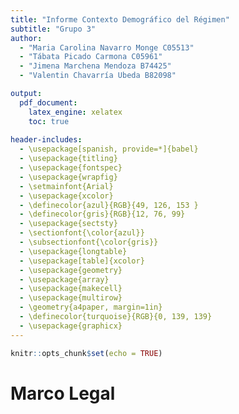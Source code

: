 ```yaml
---
title: "Informe Contexto Demográfico del Régimen"
subtitle: "Grupo 3"
author:
  - "Maria Carolina Navarro Monge C05513"
  - "Tábata Picado Carmona C05961"
  - "Jimena Marchena Mendoza B74425"
  - "Valentin Chavarría Ubeda B82098"

output:
  pdf_document:
    latex_engine: xelatex
    toc: true
 
header-includes:
  - \usepackage[spanish, provide=*]{babel}
  - \usepackage{titling}
  - \usepackage{fontspec}
  - \usepackage{wrapfig}
  - \setmainfont{Arial}
  - \usepackage{xcolor}
  - \definecolor{azul}{RGB}{49, 126, 153 }
  - \definecolor{gris}{RGB}{12, 76, 99}
  - \usepackage{sectsty}
  - \sectionfont{\color{azul}}
  - \subsectionfont{\color{gris}}
  - \usepackage{longtable}
  - \usepackage[table]{xcolor}
  - \usepackage{geometry}
  - \usepackage{array} 
  - \usepackage{makecell} 
  - \usepackage{multirow}
  - \geometry{a4paper, margin=1in}
  - \definecolor{turquoise}{RGB}{0, 139, 139}
  - \usepackage{graphicx} 
---
```


```r
knitr::opts_chunk$set(echo = TRUE)
```
\newpage

# Marco Legal

\begingroup
\small
\begin{longtable}{|m{4cm}|m{10cm}|m{1.5cm}|}
\hline
\rowcolor{turquoise}
\multicolumn{1}{|c|}{\textbf{Rubro}} & \multicolumn{1}{c|}{\textbf{Resumen}} & \multicolumn{1}{c|}{\textbf{Artículo}} \\
\hline
\endhead 
Alternativas de pensión por vejez & \begin{itemize}
    \item \textbf{Pensión por vejez ordinaria:} El asegurado que alcance los 65 años de edad, siempre que haya contribuido a este Seguro con al menos 300 cuotas.
    \item \textbf{Pensión por vejez proporcional:} Aquellos asegurados que habiendo alcanzado 65 años de edad, no hayan aportado 300 cuotas, pero acumularon al menos 180, tienen derecho a una pensión proporcional.
    \item \textbf{Pensión por vejez anticipada para mujeres:} 
        \begin{itemize}
            \item 63 años y 0 meses con 405 cuotas. 
            \item 63 años y 1 meses con 401 cuotas.
            \item 63 años y 2 meses con 397 cuotas.
            \item 63 años y 3 meses con 393 cuotas.
            \item 63 años y 4 meses con 389 cuotas.
            \item 63 años y 5 meses con 385 cuotas.
            \item 63 años y 6 meses con 381 cuotas.
            \item 63 años y 7 meses con 377 cuotas.
            \item 63 años y 8 meses con 373 cuotas.
            \item 63 años y 9 meses con 369 cuotas.
            \item 63 años y 10 meses con 365 cuotas.
            \item 63 años y 11 meses con 361 cuotas.
            \item 64 años y 0 meses con 357 cuotas. 
            \item 64 años y 1 meses con 353 cuotas.
            \item 64 años y 2 meses con 349 cuotas.
            \item 64 años y 3 meses con 345 cuotas.
            \item 64 años y 4 meses con 341 cuotas.
            \item 64 años y 5 meses con 337 cuotas.
            \item 64 años y 6 meses con 333 cuotas.
            \item 64 años y 7 meses con 327 cuotas.
            \item 64 años y 8 meses con 321 cuotas.
            \item 64 años y 9 meses con 315 cuotas.
            \item 64 años y 10 meses con 310 cuotas.
            \item 64 años y 11 meses con 305 cuotas.  
        \end{itemize}
        \item \textbf{Pensión por vejez anticipada según la Ley de Protección al Trabajador:} El asegurado podrá anticipar su retiro, utilizando los recursos acumulados en el Régimen Voluntario de Pensiones Complementarias, una vez aprobado por la Junta Directiva.
        \item \textbf{Pensión por vejez para personas con Síndrome de Down:} Dada su condición genética que conlleva a un envejecimiento prematuro, se establece como edad mínima de retiro por vejez, 40 años, siempre y al menos 180 cotizaciones.
\end{itemize} & Art. 5 \\
\hline
Pensión por invalidez & Tiene derecho a la pensión por invalidez, el asegurado que sea declarado inválido por la Comisión Calificadora y siempre que el asegurado se encuentre en alguna de las siguientes condiciones:
    \begin{enumerate}
    \renewcommand{\theenumi}{\alph{enumi}}
        \item Haber aportado al menos 180 cotizaciones mensuales a la fecha de la declaratoria de invalidez.
        \item Haber aportado al menos doce cuotas durante los últimos 24 meses antes de la declaratoria del estado de invalidez si ocurre esta antes de los 48 años de edad, o haber cotizado un mínimo de 24 cuotas durante los últimos 48 meses, si la invalidez ocurre a los 48 ó más años de edad. En ambos casos se requiere, que cumpla el número de cotizaciones de acuerdo con la edad. 
    \end{enumerate}
También, tiene derecho a una pensión proporcional el asegurado que sea declarado inválido después de haber acumulado al menos 60 cuotas al momento de la declaratoria, siempre y cuando cumpla con los requisitos indicados. & Art. 6 \\
\hline
Declaratoria de invalidez & Se crea la Comisión Calificadora del Estado de Invalidez encargada de valorar al asegurado que solicite una pensión por invalidez y de declarar si se encuentra o no inválido, conforme con los criterios de este Reglamento. & Art. 7 \\
\hline
Requisitos para pensionarse por invalidez & Se considerará inválido el asegurado que, por alteración o debilitamiento de su estado físico o mental, perdiera dos terceras partes o más de su capacidad de desempeño. También las personas que sean declaradas en estado de incurables o con pronóstico fatal. En el evento de que la Comisión Calificadora del Estado de Invalidez determine que el asegurado no se encuentra inválido, el asegurado podrá presentar una nueva solicitud de pensión, una vez transcurrido un plazo mínimo de doce meses, contados a partir del momento en que se le denegó. & Art. 8 \\
\hline
Requisitos para acogerse a la pensión en calidad de pareja supérstite & Tendrá este derecho:
 \begin{enumerate}
     \item El cónyuge sobreviviente del asegurado según las siguientes condiciones:
     \begin{enumerate}
         \item Al momento del fallecimiento, se encontraba conviviendo con el asegurado en el mismo hogar, o que por motivos de conveniencia o de salud de alguno de los cónyuges, vivía en una residencia distinta.
         \item En casos de separación, se debe demostrar que el causante le brindaba efectivamente una ayuda económica.
     \end{enumerate}
     \item La compañera o el compañero del asegurado fallecido que al momento del deceso haya convivido al menos tres años con él en el mismo hogar y haya dependido económicamente del causante. 
     \item La persona que haya mantenido una relación y que el único ingreso que percibía el sobreviviente provenía del asegurado.
     \item La persona divorciada del asegurado que, al momento del fallecimiento, recibía de parte de éste pensión alimentaria dictada por sentencia firme.
 \end{enumerate}
No tendrá derecho a pensión el cónyuge o el compañero sobreviviente cuando haya sido declarado autor o cómplice de la muerte del mismo. & Art. 9 \\
\hline
Reconocimiento de más de un derecho en calidad de pareja supérstite & Se podrá reconocer el derecho de pensión en calidad de pareja supérstite a más de una persona. La proporción de pensión para cada beneficiario será el porcentaje que le hubiese correspondido a uno solo dividido por el número de beneficiarios por este motivo. & Art. 10 \\
\hline
Requisitos para acogerse a la pensión por viudez & El beneficio por viudez, queda sujeto a los requisitos generales previstos en el artículo 18º de este Reglamento. & Art. 11 \\
\hline
\multirow{2}{=}{Requisitos para acogerse a pensión por orfandad} & Tienen derecho a pensión por orfandad los hijos que al momento del fallecimiento dependían económicamente del causante:
\begin{enumerate}
\renewcommand{\theenumi}{\alph{enumi}}
    \item Los solteros menores de 18 años de edad.
    \item Los menores de 25 años de edad, solteros,  y sean estudiantes que cumplan ordinariamente con sus estudios.
    \item Los inválidos, independientemente de su estado civil.
    \item En ausencia del cónyuge del asegurado(a) o pensionado(a) fallecido(a), los hijos mayores de 55 años, solteros, que vivían con el fallecido, siempre que no gocen de pensión alimentaria, no sean asalariados y no tengan otros medios de subsistencia, en razón de limitaciones físicas, mentales o sociales. 
    \item Los hijos no reconocidos oficialmente por sentencia judicial tienen derecho a pensión si se determina que hubo posesión notoria de estado. Esto también se aplica a los hijos extramatrimoniales nacidos después del fallecimiento de uno de los padres. Sin embargo, solo  si existe la posibilidad de que el solicitante sea el hijo biológico.
\end{enumerate} & Art. 12 \\
\cline{2-3}
& El beneficio por orfandad, queda sujeto a que se cumplan los requisitos generales que se especifican en el artículo 18º de este Reglamento. & Art. 13 \\
\hline
\multirow{4}{=}[-1.5cm]{Condiciones y requisitos para pensión a otros sobrevivientes} & En ausencia de beneficiarios por viudez u orfandad, los padres tienen derecho a pensión si dependían económicamente del fallecido debido a limitaciones físicas, mentales o sociales, según la determinación de la Caja. & Art. 14 \\
\cline{2-3}
 & En ausencia de padres con derecho, las personas que hubieren cuidado del asegurado fallecido tienen derecho a pensión por ascendencia si cumplen con las condiciones del artículo 14, según la calificación y comprobación de la Caja. & Art. 15 \\
\cline{2-3}
 & En ausencia de viuda, compañera, hijos ni padres, los hermanos dependientes económicamente del fallecido tienen derecho a pensión, según lo previsto en el artículo 12. Si el hermano es inválido, el derecho a pensión se supedita a que no reciba otra pensión de invalidez o del Régimen no Contributivo. & Art. 16 \\
\cline{2-3}
 & El derecho a pensión de padres y hermanos está sujeto a los requisitos y condiciones de los artículos 18 y 27 del Reglamento. & Art. 17 \\
\hline
Requisitos generales para otorgar pensiones a sobrevivientes & Los sobrevivientes que celebradas el  cumplen los requisitos y condiciones establecidos en los artículos 9 al 15 de este Reglamento, tienen derecho a pensión si el fallecido:
\begin{itemize}
    \item Pensionado por vejez o invalidez.
    \item Haber aportado 180 cotizaciones mensuales.
    \item Haber cotizado un mínimo de 12 cuotas durante los últimos 24 meses anteriores a la muerte.
\end{itemize}
La solicitud de pensión debe presentarse en la unidad correspondiente. & Art. 18 \\
\hline
De la vigencia de los derechos & Los derechos rigen conforme a las siguientes reglas::
\begin{enumerate}
    \item \textbf{Invalidez:}
    \begin{itemize}
        \item Desde la fecha de declaración de invalidez por la Comisión Calificadora.
        \item Desde la fecha de resolución judicial en caso de reclamos judiciales.
        \item El asegurado que sea declarado inválido por la Comisión Calificadora,desde el fin de los subsidios del Seguro de Enfermedad y Maternidad.
    \end{itemize}
    \item \textbf{Vejez:}
    \begin{itemize}
        \item Desde la fecha de solicitud de pensión, cumpliendo los requisitos de cotización y edad.
        \item Si está trabajando, desde el día siguiente a la terminación de la relación laboral.
    \end{itemize}
    \item \textbf{Sobrevivientes:}
    \begin{itemize}
        \item Desde la fecha de fallecimiento. Para hijos póstumos, desde el nacimiento.
    \end{itemize}
\end{enumerate}
Lo referente a prescripciones y caducidades se ajusta a la Ley Constitutiva de la Caja. & Art. 19 \\
\hline
Fórmula de cálculo del salario promedio, periodicidad del pago de la pensión y aguinaldo. & El cálculo de la pensión por vejez o invalidez se basa en el promedio de los mejores 300 salarios mensuales ajustados por inflación,tomando como base de actualización el índice de precios al consumidor calculado mensualmente por el Instituto Nacional de Estadística y Censos de Costa Rica. Si no se han aportado 300 cuotas, se consideran todos los salarios reportados.
Las pensiones se pagan mensualmente, con un aguinaldo adicional en diciembre.El primer pago comprenderá el período o fracción del mes desde la fecha de vigencia de la pensión.l aguinaldo se pagará en la primera semana de diciembre. & Art. 23 \\
\hline
Monto de las pensiones por vejez, invalidez o muerte & El monto de la pensión por invalidez, vejez o muerte comprende una cuantía básica como porcentaje del salario o ingreso promedio de referencia. Esta cuantía básica se otorga por los primeros 25 años cotizados (300 cuotas) o los que se tuvieren en caso de invalidez o muerte, cumpliendo con los requisitos de los artículos 18 y 6 del Reglamento.

Para ubicar al asegurado en el nivel correspondiente, se considera el salario promedio:
\begin{itemize}
    \item Menos de dos salarios mínimos: 52.5\%
    \item De dos a menos de tres salarios mínimos: 51.0\%
    \item De tres a menos de cuatro salarios mínimos: 49.4\%
    \item De cuatro a menos de cinco salarios mínimos: 47.8\%
    \item De cinco a menos de seis salarios mínimos: 46.2\%
    \item De seis a menos de ocho salarios mínimos: 44.6\%
    \item De ocho y más salarios mínimos: 43.0\%
\end{itemize}
El salario mínimo se refiere al salario mínimo, según el Decreto de Salarios del Ministerio de Trabajo y Seguridad Social.

Tanto para vejez como invalidez, se incluye una cuantía adicional del 0.0833\% sobre el salario promedio por cada mes cotizado en exceso de los primeros 300 meses.

Trabajadores con 65 años y 180 cuotas, pero menos de 300 cuotas, tienen derecho a una pensión proporcional calculada multiplicando la pensión completa por el número de cuotas aportadas y dividiendo por 300.

En caso de invalidez, trabajadores con al menos 60 cuotas y sin cumplir los requisitos del artículo 6 tienen derecho a una pensión proporcional calculada como la proporción entre cuotas aportadas y requeridas, multiplicada por la pensión completa.

La pensión complementaria de vejez para la persona inválida que trabaje es del 3\% del salario promedio por cada año cotizado.& Art. 24 \\
\hline
Pensión adicional por postergación del retiro & El asegurado que cumpla con los requisitos para pensión por vejez tiene derecho a una pensión adicional por postergar el retiro, del 0.1333$\%$ por mes sobre el salario promedio, sin exceder el 125$\%$ del salario promedio. & Art. 25 \\
\hline
Monto de la pensión por viudez, orfandad y a otros sobrevivientes & El monto de la pensión para viudez, orfandad y otros sobrevivientes es proporcional a la pensión de invalidez o vejez del fallecido. Para no pensionados, se calcula según la pensión por vejez que hubiera correspondido.
Proporciones para pensión:
\begin{itemize}
    \item Viudez:
    \begin{itemize}
        \item 70$\%$ si el viudo/a es mayor de 60 años o inválido.
        \item 60$\%$ si es mayor de 50 y menor de 60 años.
        \item 50$\%$ si es menor de 50 años.
    \end{itemize}
    \item Orfandad:
    \begin{itemize}
        \item 30$\%$ por cada huérfano.
        \item 60$\%$ para huérfanos de ambos padres.
    \end{itemize}
\end{itemize}

Si la suma de las pensiones de viudez y orfandad excede el 100\%, todas serán proporcionalmente reducidas para que la suma sea igual al 100\%. Si un beneficiario deja de recibir pensión, las pensiones de los demás se aumentarán proporcionalmente, sin exceder los porcentajes fijados.

Si la suma de las pensiones de viudez y orfandad es menor al 100\%, el remanente puede ser distribuido entre los padres del fallecido, hasta un 20\% por ascendiente. En ausencia de padres con derecho, el remanente puede distribuirse entre los hermanos, hasta un 20\% por hermano.& Art. 27 \\
\hline
\end{longtable}
\endgroup